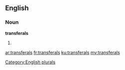 ==English==

===Noun===
'''transferals'''

# {{plural of|transferal}}

[[Category:English plurals]]

[[ar:transferals]]
[[fr:transferals]]
[[ku:transferals]]
[[my:transferals]]